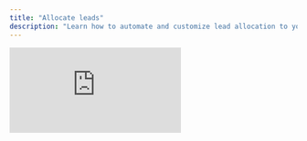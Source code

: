 ```yaml
---
title: "Allocate leads"
description: "Learn how to automate and customize lead allocation to your sales reps"
---
```


<iframe className="w-full aspect-video rounded-xl" src="https://www.youtube.com/embed/5FPvlxMg9gI" title="Allocate leads in Cargo" frameBorder="0" allow="accelerometer; autoplay; clipboard-write; encrypted-media; gyroscope; picture-in-picture" allowFullScreen />

## What is lead allocation?

Lead allocation is the process of assigning incoming leads to the right sales reps, teams, or territories. 

> Getting this right is critical for maximizing speed-to-lead, rep productivity, and conversion rates.

Cargo lets you automate lead allocation using custom rules and real-time data, so every lead goes to the best possible owner, at the right time.

## Use cases

- **Territory-based routing:** Assign leads based on geography, company size, or industry.
- **Round robin:** Distribute leads evenly across your team to ensure a fair workload.
- **Priority assignment:** Route high-value or urgent leads to your top performers.
- **Custom logic:** Use any data point or business rule to create your allocation strategy.

Cargo makes it easy to adapt your lead allocation process as your team and business needs evolve.